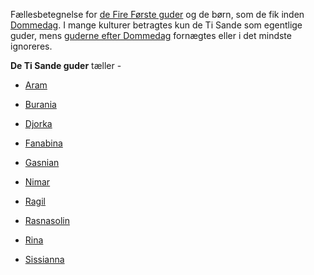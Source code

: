 {{title:De Ti Sande guder}}
{{author:Laura Holmegaard}}
{{timestamp:2009-11-22T09:38:25Z}}
{{copyright:De Ti Sande guder}}
Fællesbetegnelse for [[de Fire Første guder]] og de børn, som de fik inden [[Dommedag]]. I mange kulturer betragtes kun de Ti Sande som egentlige guder, mens [[guderne efter Dommedag]] fornægtes eller i det mindste ignoreres.

'''De Ti Sande guder''' tæller -

*[[Aram]]

*[[Burania]]

*[[Djorka]]

*[[Fanabina]]

*[[Gasnian]]

*[[Nimar]]

*[[Ragil]]

*[[Rasnasolin]]

*[[Rina]]

*[[Sissianna]]